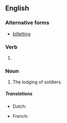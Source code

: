 ==English==

===Alternative forms===
* {{qualifier|UK|archaic}} [[billetting]]

===Verb===
{{head|en|verb form}}

# {{present participle of|en|billet|nocat=1}}

===Noun===
{{en-noun}}

# The lodging of soldiers.

=====Translations=====
{{trans-top|The lodging of soldiers}}
* Dutch: {{t+|nl|inkwartieren}}
{{trans-mid}}
* French: {{t+|fr|cantonnement|m}}
{{trans-bottom}}